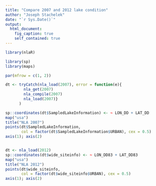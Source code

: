 ```yaml
---
title: "Compare 2007 and 2012 lake condition"
author: "Joseph Stachelek"
date: "`r Sys.Date()`"
output: 
  html_document:
    fig_caption: true
    self_contained: true
---
```


```r
library(nlaR)
```

```r
library(sp)
library(maps)

par(mfrow = c(1, 2))

dt <- tryCatch(nla_load(2007), error = function(e){ 
        nla_get(2007)
        nla_compile(2007)
        nla_load(2007)}
      )

sp::coordinates(dt$SampledLakeInformation) <- ~ LON_DD + LAT_DD
map("usa")
title("NLA 2007")
points(dt$SampledLakeInformation,
       col = factor(dt$SampledLakeInformation$URBAN), cex = 0.5)
axis(1); axis(2)


dt <- nla_load(2012)
sp::coordinates(dt$wide_siteinfo) <- ~ LON_DD83 + LAT_DD83
map("usa")
title("NLA 2012")
points(dt$wide_siteinfo,
       col = factor(dt$wide_siteinfo$URBAN), cex = 0.5)
axis(1); axis(2)
```
